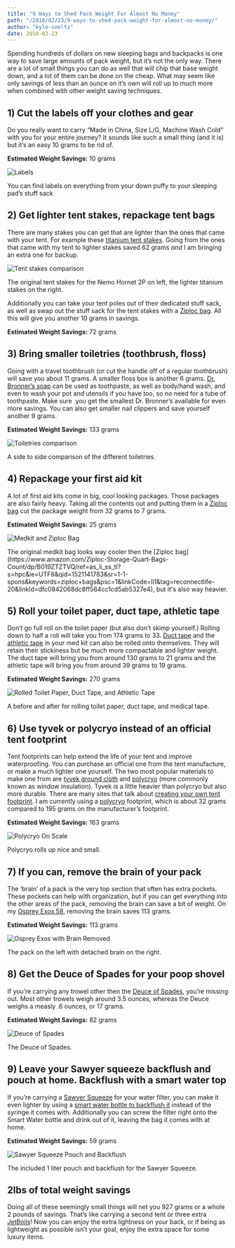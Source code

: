 ```yaml
---
title: "9 Ways to Shed Pack Weight For Almost No Money"
path: "/2018/02/23/9-ways-to-shed-pack-weight-for-almost-no-money/"
author: "kyle-soeltz"
date: 2018-02-23
---
```


Spending hundreds of dollars on new sleeping bags and backpacks is one way to save large amounts of pack weight, but it’s not the only way. There are a lot of small things you can do as well that will chip that base weight down, and a lot of them can be done on the cheap. What may seem like only savings of less than an ounce on it’s own will roll up to much more when combined with other weight saving techniques.

## 1) Cut the labels off your clothes and gear

Do you really want to carry “Made in China, Size L/G, Machine Wash Cold” with you for your entire journey? It sounds like such a small thing (and it is) but it’s an easy 10 grams to be rid of.

**Estimated Weight Savings:** 10 grams

![Labels](labels-compressed.jpg)

<Figcaption>You can find labels on everything from your down puffy to your sleeping pad’s stuff sack</Figcaption>

## 2) Get lighter tent stakes, repackage tent bags

There are many stakes you can get that are lighter than the ones that came with your tent. For example these [titanium tent stakes](https://www.amazon.com/Ti-Shepherds-Hook-Stake-Orange/dp/B001OPKGAO/ref=as_li_ss_tl?ie=UTF8&qid=1518198438&sr=8-9&keywords=lightweight+tent+stakes&linkCode=ll1&tag=reconnectlife-20&linkId=ffa2263cf5d71bc899ec1255c78286d6). Going from the ones that came with my tent to lighter stakes saved 62 grams _and_ I am bringing an extra one for backup.

![Tent stakes comparison](tentstakes-compressed.jpg)

<Figcaption>The original tent stakes for the Nemo Hornet 2P on left, the lighter titanium stakes on the right.</Figcaption>

Additionally you can take your tent poles out of their dedicated stuff sack, as well as swap out the stuff sack for the tent stakes with a [Ziploc bag](https://www.amazon.com/Ziploc-Storage-Quart-Bags-Count/dp/B019ZTZTVQ/ref=as_li_ss_tl?s=hpc&ie=UTF8&qid=1521141783&sr=1-1-spons&keywords=ziploc+bags&psc=1&linkCode=ll1&tag=reconnectlife-20&linkId=dfc0842068dc8ff564cc1cd5ab5327e4). All this will give you another 10 grams in savings.

**Estimated Weight Savings:** 72 grams

## 3) Bring smaller toiletries (toothbrush, floss)

Going with a travel toothbrush (or cut the handle off of a regular toothbrush) will save you about 11 grams. A smaller floss box is another 6 grams. [Dr. Bronner’s soap](https://www.amazon.com/Dr-Bronners-Organic-Castile-Peppermint/dp/B000Z96LTA/ref=as_li_ss_tl?ie=UTF8&qid=1521141856&sr=8-4&keywords=dr+bronners+travel&th=1&linkCode=ll1&tag=reconnectlife-20&linkId=6c987b07408fcc87c5fae51bb5491e23) can be used as toothpaste, as well as body/hand wash, and even to wash your pot and utensils if you have too, so no need for a tube of toothpaste. Make sure  you get the smallest Dr. Bronner’s available for even more savings. You can also get smaller nail clippers and save yourself another 9 grams.

**Estimated Weight Savings:** 133 grams

![Toiletries comparison](toiletries-compressed.jpg)

<Figcaption>A side to side comparison of the different toiletries.</Figcaption>

## 4) Repackage your first aid kit

A lot of first aid kits come in big, cool looking packages. Those packages are also fairly heavy. Taking all the contents out and putting them in a [Ziploc bag](https://www.amazon.com/Ziploc-Storage-Quart-Bags-Count/dp/B019ZTZTVQ/ref=as_li_ss_tl?s=hpc&ie=UTF8&qid=1521141783&sr=1-1-spons&keywords=ziploc+bags&psc=1&linkCode=ll1&tag=reconnectlife-20&linkId=dfc0842068dc8ff564cc1cd5ab5327e4) cut the package weight from 32 grams to 7 grams.

**Estimated Weight Savings:** 25 grams

![Medkit and Ziploc Bag](medkit-compressed.jpg)

<Figcaption>The original medkit bag looks way cooler then the [Ziploc bag](https://www.amazon.com/Ziploc-Storage-Quart-Bags-Count/dp/B019ZTZTVQ/ref=as_li_ss_tl?s=hpc&ie=UTF8&qid=1521141783&sr=1-1-spons&keywords=ziploc+bags&psc=1&linkCode=ll1&tag=reconnectlife-20&linkId=dfc0842068dc8ff564cc1cd5ab5327e4), but it's also way heavier.</Figcaption>

## 5) Roll your toilet paper, duct tape, athletic tape

Don’t go full roll on the toilet paper (but also don’t skimp yourself.) Rolling down to half a roll will take you from 174 grams to 33\. [Duct tape](https://www.amazon.com/Duck-394468-All-Purpose-Inches-Silver/dp/B0006HX2MK/ref=as_li_ss_tl?ie=UTF8&qid=1521142058&sr=8-3&keywords=Duct+tape&linkCode=ll1&tag=reconnectlife-20&linkId=2cd10029c7a7847257f127abd8ce5688) and the [athletic tape](https://www.amazon.com/Mueller-Athletic-Tape-15yds-White/dp/B001N06OK6/ref=as_li_ss_tl?s=hpc&ie=UTF8&qid=1521142100&sr=1-5&keywords=athletic+tape&th=1&linkCode=ll1&tag=reconnectlife-20&linkId=641eafa170dfbff7eea57a544b6e4252) in your med kit can also be rolled onto themselves. They will retain their stickiness but be much more compactable and lighter weight. The duct tape will bring you from around 130 grams to 21 grams and the athletic tape will bring you from around 39 grams to 19 grams.

**Estimated Weight Savings:** 270 grams

![Rolled Toilet Paper, Duct Tape, and Athletic Tape](toilet-paper-duct-tape-athletic-tape-compressed.jpg)

<Figcaption>A before and after for rolling toilet paper, duct tape, and medical tape.</Figcaption>

## 6) Use tyvek or polycryo instead of an official tent footprint

Tent footprints can help extend the life of your tent and improve waterproofing. You can purchase an official one from the tent manufacture, or make a much lighter one yourself. The two most popular materials to make one from are [tyvek ground cloth](https://www.amazon.com/Campcovers-Tyvek-Ground-Cloth-Grommet/dp/B00AOFRE4G/ref=as_li_ss_tl?ie=UTF8&qid=1521142188&sr=8-5&keywords=tyvek+ground+cloth&linkCode=ll1&tag=reconnectlife-20&linkId=391d597f19ba8152a9a6d4d0cf8530d9) and [polycryo](https://www.amazon.com/Duck-5-Window-Insulator-210-Inch-281504/dp/B000NHY1P0/ref=as_li_ss_tl?s=hi&ie=UTF8&qid=1521142269&sr=1-4&keywords=window+insulation&linkCode=ll1&tag=reconnectlife-20&linkId=f73312986c7d4bd98402f12b7941cc70) (more commonly known as window insulation). Tyvek is a little heavier than polycryo but also more durable. There are many sites that talk about [creating your own tent footprint](https://sectionhiker.com/ultralight-backpacking-tent-footprint-substitutions/). I am currently using a [polycryo](https://www.amazon.com/Duck-5-Window-Insulator-210-Inch-281504/dp/B000NHY1P0/ref=as_li_ss_tl?s=hi&ie=UTF8&qid=1521142269&sr=1-4&keywords=window+insulation&linkCode=ll1&tag=reconnectlife-20&linkId=f73312986c7d4bd98402f12b7941cc70) footprint, which is about 32 grams compared to 195 grams on the manufacturer’s footprint.

**Estimated Weight Savings:** 163 grams

![Polycryo On Scale](polycryo-compressed.jpg)

<Figcaption>Polycryo rolls up nice and small.</Figcaption>

## 7) If you can, remove the brain of your pack

The ‘brain’ of a pack is the very top section that often has extra pockets. These pockets can help with organization, but if you can get everything into the other areas of the pack, removing the brain can save a bit of weight. On my [Osprey Exos 58](https://www.amazon.com/Osprey-Packs-Backpack-Basalt-Medium/dp/B00E0LGFUE/ref=as_li_ss_tl?s=hi&ie=UTF8&qid=1521142349&sr=8-1&keywords=Osprey+Exos+58&th=1&linkCode=ll1&tag=reconnectlife-20&linkId=c969cddef1f748ed634d9e4ced4f6585), removing the brain saves 113 grams.

**Estimated Weight Savings:** 113 grams

![Osprey Exos with Brain Removed](osprey-exos-with-brain-removed-compressed.jpg)

<Figcaption>The pack on the left with detached brain on the right.</Figcaption>

## 8) Get the Deuce of Spades for your poop shovel

If you’re carrying any trowel other then the [Deuce of Spades](https://www.amazon.com/Tentlab-Spades-Backcountry-Trowel-ounces/dp/B00UTK5HJ0/ref=as_li_ss_tl?s=aps&ie=UTF8&qid=1521142431&sr=1-1-catcorr&keywords=deuce+of+spades&th=1&linkCode=ll1&tag=reconnectlife-20&linkId=9489b596ed7fd3b0ef5d511eb94b4628), you’re missing out. Most other trowels weigh around 3.5 ounces, whereas the Deuce weighs a measly .6 ounces, or 17 grams.

**Estimated Weight Savings:** 82 grams

![Deuce of Spades](deuce-of-spades-compressed.jpg)

<Figcaption>The Deuce of Spades.</Figcaption>

## 9) Leave your Sawyer squeeze backflush and pouch at home. Backflush with a smart water top

If you’re carrying a [Sawyer Squeeze](https://www.amazon.com/Sawyer-Products-SP131-PointOne-Squeeze/dp/B00B1OSU4W/ref=as_li_ss_tl?s=sporting-goods&ie=UTF8&qid=1521142465&sr=1-2&keywords=sawyer+squeeze&th=1&linkCode=ll1&tag=reconnectlife-20&linkId=6e1ffaee6cb57d6e6aacb1e257148388) for your water filter, you can make it even lighter by using a [smart water bottle to backflush it](https://www.youtube.com/watch?v=UjITyLFelWc) instead of the syringe it comes with. Additionally you can screw the filter right onto the Smart Water bottle and drink out of it, leaving the bag it comes with at home.

**Estimated Weight Savings:** 59 grams

![Sawyer Squeeze Pouch and Backflush](sawyer-pouch-backflush-compressed.jpg)

<Figcaption>The included 1 liter pouch and backflush for the Sawyer Squeeze.</Figcaption>

## 2lbs of total weight savings

Doing all of these seemingly small things will net you 927 grams or a whole 2 pounds of savings. That’s like carrying a second tent or three extra [JetBoils](https://www.amazon.com/Flash-Personal-Cooking-System-Carbon/dp/B002N18PHO/ref=as_li_ss_tl?s=sporting-goods&ie=UTF8&qid=1521142553&sr=1-3&keywords=jetboil&linkCode=ll1&tag=reconnectlife-20&linkId=c88c45e087f8a5ef4143d721ee8566ce)! Now you can enjoy the extra lightness on your back, or if being as lightweight as possible isn’t your goal, enjoy the extra space for some luxury items.


